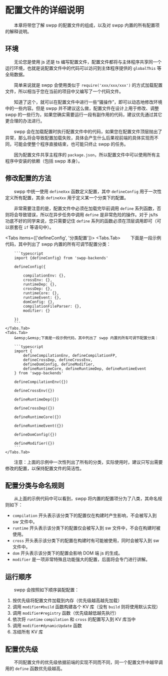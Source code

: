 
# 配置文件的详细说明

&emsp;&emsp;本章将带您了解 swpp 的配置文件的组成，以及对 swpp 内置的所有配置项的解释说明。

## 环境

&emsp;&emsp;无论您是使用 js 还是 ts 编写配置文件，配置文件都将与主体程序共享同一个运行环境，也就是说配置文件中的代码可以访问到主体程序提供的 `globalThis` 等全局数据。

&emsp;&emsp;简单来说就是 swpp 会使用类似于 `require('xxx/xxx/xxx')` 的方式加载配置文件，所以相当于您在当前的项目中又编写了一个代码文件。

&emsp;&emsp;知道了这个，就可以在配置文件中进行一些“骚操作”，即可以动态地修改环境中的一些内容。但是 swpp 并不建议这么做，配置文件在设计上用于修改、调整 swpp 的一些行为，如果您确实需要运行一段有副作用的代码，建议优先通过其它更合理的办法进行。

&emsp;&emsp;swpp 会在加载配置时执行配置文件中的代码，如果您在配置文件顶层抛出了异常，那么将会导致配置加载失败，具体会产生什么后果视前端的具体实现而不同，可能会使整个程序直接结束，也可能只终止 swpp 的任务。

&emsp;&emsp;因为配置文件共享主程序的 `package.json`，所以配置文件中可以使用所有主程序中安装的依赖（包括 swpp 本身）。

## 修改配置的方法

&emsp;&emsp;swpp 中统一使用 `defineXxx` 函数定义配置，其中 `defineConfig` 用于一次性定义所有配置，其余 `defineXxx` 用于定义某一个分类下的配置。

&emsp;&emsp;非常需要注意的是，配置文件中必须在加载完毕前调用 `define` 系列函数，否则将会导致错误，所以在异步任务中调用 `define` 是非常危险的操作。对于 js/ts 功底不好的同学来说，您只需要记住 `define` 系列的函数必须在顶层调用即可（可以嵌套在 `if` 等语句中）。

<Tabs items={['defineConfig', '分类配置']}>
    <Tabs.Tab>
        &emsp;&emsp;下面是一段示例代码，其中列出了 swpp 内置的所有可调节配置分类：

        ```typescript
        import {defineConfig} from 'swpp-backends'

        defineConfig({

            compilationEnv: {},
            crossEnv: {},
            runtimeDep: {},
            crossDep: {},
            runtimeCore: {},
            runtimeEvent: {},
            domConfig: {},
            compilationFileParser: {},
            modifier: {}

        })
        ```
    </Tabs.Tab>
    <Tabs.Tab>
        &emsp;&emsp;下面是一段示例代码，其中列出了 swpp 内置的所有可调节配置分类：

        ```typescript
        import {
            defineCompilationEnv, defineCompilationFP,
            defineCrossDep, defineCrossEnv,
            defineDomConfig, defineModifier,
            defineRuntimeCore, defineRuntimeDep, defineRuntimeEvent
        } from 'swpp-backends'

        defineCompilationEnv({})

        defineCrossEnv({})

        defineRuntimeDep({})

        defineCrossDep({})

        defineRuntimeCore({})

        defineRuntimeEvent({})

        defineDomConfig({})

        defineModifier({})
        ```
    </Tabs.Tab>

</Tabs>

&emsp;&emsp;注意：上面的示例中一次性列出了所有的分类，实际使用时，建议只写出需要修改的配置，以保持配置文件的简洁性。

## 配置分类与命名规则

&emsp;&emsp;从上面的示例代码中可以看到，swpp 将内置的配置项分为了八类，其命名规则如下：

- `compilation` 开头表示该分类下的配置仅在构建时产生影响，不会被写入到 sw 文件中。
- `runtime` 开头表示该分类下的配置仅会被写入到 sw 文件中，不会在构建时被使用。
- `cross` 开头表示该分类下的配置在构建时有可能被使用，同时会被写入到 sw 文件中。
- `dom` 开头表示该分类下的配置会影响 DOM 端 js 的生成。
- `modifier` 是一项非常特殊且功能强大的配置，后面将会专门进行讲解。

## 运行顺序

&emsp;&emsp;swpp 会按照如下顺序装配配置：

1. 按优先级将配置文件加载到内存（优先级越高越先加载）
2. 调用 `modifier#build` 函数构建各个 KV 库（没有 `build` 则将使用默认实现）
3. 调用 `modifier#registry` 函数（优先级越低越先执行）
4. 依次将 `runtime` `compilation` 和 `cross` 的配置写入到 KV 库当中
5. 调用 `modifier#dynamicUpdate` 函数
6. 冻结所有 KV 库

## 配置优先级

&emsp;&emsp;不同配置文件的优先级依据前端的实现不同而不同，同一个配置文件中越早调用的 `define` 函数优先级越高。
